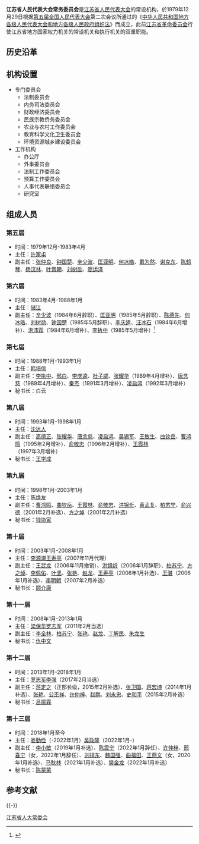 {{Infobox PRCG
|机构名称=江苏省人民代表大会<br>常务委员会
|标志1=National Emblem of the People's Republic of China.svg
|标志1说明=?年规定：[[印章|印章]][[直径|直径]]?厘米，中央刊[[中华人民共和国国徽|国徽]]，由?制发。
|人员名称=委员
|人员链接=
|届数=十三
|任期始=2018年1月
|任期终=2023年1月
|职位1=主任
|人员1=[[吴政隆|吴政隆]]
|职位2=副主任
|人员2=[[李小敏|李小敏]]、[[樊金龙|樊金龙]]、[[王燕文|王燕文]]（女）、[[许仲梓|许仲梓]]、[[马秋林|马秋林]]、[[刘捍东|刘捍东]]、[[魏国强|魏国强]]、[[曲福田|曲福田]]
|人数2=8
|职位3=[[江苏省人民代表大会常务委员会办公厅|秘书长]]
|人员3=[[陈蒙蒙|陈蒙蒙]]
|时期1=1954年-1966年
|机构1='''江苏省人民代表大会常务委员会'''
|时期2=1968年-1979年
|机构2=[[江苏省革命委员会|江苏省革命委员会]]
|时期3=1979年至今
|机构3='''江苏省人民代表大会常务委员会'''
|授权法源=[[中华人民共和国宪法|中华人民共和国宪法]]
|组织法规=[[s:中华人民共和国地方各级人民代表大会和地方各级人民政府组织法|中华人民共和国地方各级人民代表大会和地方各级人民政府组织法]]
|上级机构=[[江苏省人民代表大会|江苏省人民代表大会]]
|机构类型=[[:分类:省级人民代表大会常务委员会|省级国家权力机关的常设机构]]
|行政级别=正省级
|子类1=[[江苏省人民代表大会常务委员会办公厅|办公厅]]
|地址1=[[江苏省|江苏省]][[南京市|南京市]][[鼓楼区_(南京市)|鼓楼区]]中山北路32号
|邮编1=210008
|image1 =201308 Standing Committee of Jiangsu People's Congress Building.jpg
|width1 =280px
|caption1 = 机关所在地，为[[国民政府外交部旧址|国民政府外交部旧址]]
|网站=江苏人大
|网址=http://www.jsrd.gov.cn/
}}

'''江苏省人民代表大会常务委员会'''是[[江苏省人民代表大会|江苏省人民代表大会]]的常设机构，於1979年12月29日根据[[第五届全国人民代表大会|第五届全国人民代表大会]]第二次会议所通过的《[[s:中华人民共和国地方各级人民代表大会和地方各级人民政府组织法/1979年|中华人民共和国地方各级人民代表大会和地方各级人民政府组织法]]》而成立，此前[[江苏省革命委员会|江苏省革命委员会]]行使江苏省地方国家权力机关的常设机关和执行机关的双重职能。

==历史沿革==

==机构设置==
*专门委员会
**法制委员会
**内务司法委员会
**财政经济委员会
**民族宗教侨务委员会
**农业与农村工作委员会
**教育科学文化卫生委员会
**环境资源城乡建设委员会
*工作机构
**办公厅
**外事委员会
**法制工作委员会
**预算工作委员会
**人事代表联络委员会
**研究室
== 组成人员 ==
=== 第五届 ===
* 时间：1979年12月-1983年4月
* 主任：[[许家屯|许家屯]]
* 副主任：[[张仲良|张仲良]]、[[钟国楚|钟国楚]]、[[辛少波|辛少波]]、[[匡亚明|匡亚明]]、[[何冰皓|何冰皓]]、[[戴为然|戴为然]]、[[谢克东|谢克东]]、[[陈鹤琴|陈鹤琴]]、[[杨汉林|杨汉林]]、[[叶胥朝|叶胥朝]]、[[刘树勋_(1902年)|刘树勋]]、[[廖运泽|廖运泽]]

=== 第六届 ===
* 时间：1983年4月-1988年1月
* 主任：[[储江|储江]]
* 副主任：[[辛少波|辛少波]]（1984年6月辞职）、[[匡亚明|匡亚明]]（1985年5月辞职）、[[陈德先|陈德先]]、[[何冰皓|何冰皓]]、[[刘树勋_(1902年)|刘树勋]]、[[钟国楚|钟国楚]]（1985年5月辞职）、[[李庆逵|李庆逵]]、[[汪冰石|汪冰石]]（1984年6月增补）、[[洪沛霖|洪沛霖]]（1984年6月增补）、[[李执中_(1921年)|李执中]]（1985年5月增补）<ref>{{Cite web|title=江苏省五至十一届人大常委会组成人员名单|url=http://www.npc.gov.cn/zgrdw/npc/zt/qt/dfrd30year/2011-03/23/content_1648586.htm|accessdate=2020-05-27|work=中国人大网|archive-date=2020-08-14|archive-url=https://web.archive.org/web/20200814100340/http://www.npc.gov.cn/zgrdw/npc/zt/qt/dfrd30year/2011-03/23/content_1648586.htm|dead-url=no}}</ref>

=== 第七届 ===
* 时间：1988年1月-1993年1月
* 主任：[[韩培信|韩培信]]
* 副主任：[[李执中_(1921年)|李执中]]、[[邢白|邢白]]、[[李庆逵|李庆逵]]、[[杜子威|杜子威]]、[[张耀华_(1931年)|张耀华]]（1989年4月增补）、[[唐念慈|唐念慈]]（1989年4月增补）、[[秦杰_(1926年)|秦杰]]（1991年3月增补）、[[凌启鸿|凌启鸿]]（1992年3月增补）
* 秘书长：白云

=== 第八届 ===
* 时间：1993年1月-1998年1月
* 主任：[[沈达人|沈达人]]
* 副主任：[[高德正|高德正]]、[[张耀华_(1931年)|张耀华]]、[[唐念慈|唐念慈]]、[[凌启鸿|凌启鸿]]、[[吴锡军|吴锡军]]、[[王敏生|王敏生]]、[[曲钦岳|曲钦岳]]、[[曹鸿鸣_(1935年)|曹鸿鸣]]（1995年2月增补）、[[俞敬忠|俞敬忠]]（1996年2月增补）、[[王霞林|王霞林]]（1997年3月增补）
* 秘书长：[[王学成|王学成]]

=== 第九届 ===
* 时间：1998年1月-2003年1月
* 主任：[[陈焕友|陈焕友]] 
* 副主任：[[曹鸿鸣_(1935年)|曹鸿鸣]]、[[曲钦岳|曲钦岳]]、[[王霞林|王霞林]]、[[俞敬忠|俞敬忠]]、[[洪锦炘|洪锦炘]]、[[黄孟复|黄孟复]]、[[柏苏宁|柏苏宁]]、[[俞兴德|俞兴德]]（2001年2月补选）、[[方之焯|方之焯]]（2001年2月补选）
* 秘书长：[[钱协寅|钱协寅]]

=== 第十届 ===
* 时间：2003年1月-2008年1月
* 主任：[[李源潮|李源潮]]{{to}}[[王寿亭|王寿亭]]（2007年11月代理）
* 副主任：[[王武龙_(1942年)|王武龙]]（2006年11月撤销）、[[洪锦炘|洪锦炘]]（2006年1月辞职）、[[柏苏宁|柏苏宁]]、[[方之焯|方之焯]]、[[李佩佑|李佩佑]]、[[叶坚|叶坚]]、[[张艳_(1952年)|张艳]]、[[赵龙_(1946年)|赵龙]]、[[王寿亭|王寿亭]]（2006年1月补选）、[[王湛_(1946年)|王湛]]（2006年1月补选）、[[李明朝|李明朝]]（2007年2月补选）
* 秘书长：[[顾介康|顾介康]]

=== 第十一届 ===
* 时间：2008年1月-2013年1月
* 主任：[[梁保华|梁保华]]{{to}}[[罗志军_(1951年)|罗志军]]（2011年2月当选）
* 副主任：[[李全林|李全林]]、[[柏苏宁|柏苏宁]]、[[张艳_(1952年)|张艳]]、[[赵龙_(1946年)|赵龙]]、[[丁解民|丁解民]]、[[朱龙生|朱龙生]] 
* 秘书长：[[仇中文|仇中文]]

=== 第十二届 ===
* 时间：2013年1月-2018年1月
* 主任：[[罗志军_(1951年)|罗志军]]{{to}}[[李强_(1959年)|李强]]（2017年2月当选）
* 副主任：[[蒋定之|蒋定之]]（正部长级，2015年2月补选）、[[张卫国_(1953年)|张卫国]]、[[蒋宏坤|蒋宏坤]]（2014年1月补选）、[[张艳_(1952年)|张艳]]、[[公丕祥|公丕祥]]、[[许仲梓|许仲梓]]、[[赵鹏_(政治人物)|赵鹏]]、[[刘永忠|刘永忠]]、[[史和平|史和平]]（2015年2月补选）
* 秘书长：[[吕振霖|吕振霖]]

=== 第十三届 ===
* 时间：2018年1月至今
* 主任：[[娄勤俭|娄勤俭]]（-2022年1月）{{to}}[[吴政隆|吴政隆]]（2022年1月-）
* 副主任：[[李小敏|李小敏]]（2019年1月补选）、[[陈震宁|陈震宁]]（2022年1月辞任）、[[许仲梓|许仲梓]]、[[邢春宁|邢春宁]]（女，2022年1月辞任）、[[刘捍东|刘捍东]]、[[魏国强|魏国强]]、[[曲福田|曲福田]]、[[王燕文|王燕文]]（女，2020年1月补选）、[[马秋林|马秋林]]（2021年1月补选）、[[樊金龙|樊金龙]]（2022年1月补选）
* 秘书长：[[陈蒙蒙|陈蒙蒙]]

==参考文献==
{{Reflist}}

{{-}}
{{国家机关|江苏省|level=高级}}
{{中华人民共和国各省级行政区|人民代表大会常务委员会}}
{{中华人民共和国江苏省正职领导人|nocat}}

[[Category:江苏省人大常委会|]]